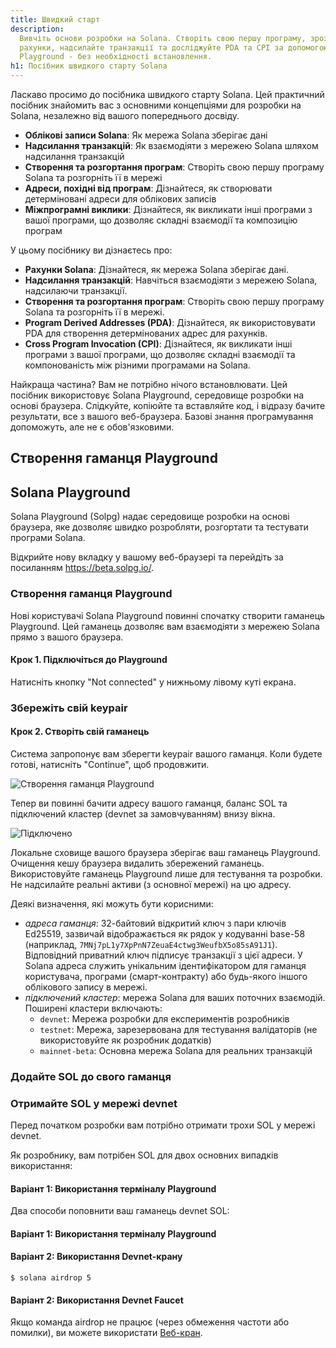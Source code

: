 ```yaml
---
title: Швидкий старт
description:
  Вивчіть основи розробки на Solana. Створіть свою першу програму, зрозумійте
  рахунки, надсилайте транзакції та досліджуйте PDA та CPI за допомогою Solana
  Playground - без необхідності встановлення.
h1: Посібник швидкого старту Solana
---
```


Ласкаво просимо до посібника швидкого старту Solana. Цей практичний посібник
знайомить вас з основними концепціями для розробки на Solana, незалежно від
вашого попереднього досвіду.

- **Облікові записи Solana**: Як мережа Solana зберігає дані
- **Надсилання транзакцій**: Як взаємодіяти з мережею Solana шляхом надсилання
  транзакцій
- **Створення та розгортання програм**: Створіть свою першу програму Solana та
  розгорніть її в мережі
- **Адреси, похідні від програм**: Дізнайтеся, як створювати детерміновані
  адреси для облікових записів
- **Міжпрограмні виклики**: Дізнайтеся, як викликати інші програми з вашої
  програми, що дозволяє складні взаємодії та композицію програм

У цьому посібнику ви дізнаєтесь про:

- **Рахунки Solana**: Дізнайтеся, як мережа Solana зберігає дані.
- **Надсилання транзакцій**: Навчіться взаємодіяти з мережею Solana, надсилаючи
  транзакції.
- **Створення та розгортання програм**: Створіть свою першу програму Solana та
  розгорніть її в мережі.
- **Program Derived Addresses (PDA)**: Дізнайтеся, як використовувати PDA для
  створення детермінованих адрес для рахунків.
- **Cross Program Invocation (CPI)**: Дізнайтеся, як викликати інші програми з
  вашої програми, що дозволяє складні взаємодії та компонованість між різними
  програмами на Solana.

Найкраща частина? Вам не потрібно нічого встановлювати. Цей посібник
використовує Solana Playground, середовище розробки на основі браузера.
Слідкуйте, копіюйте та вставляйте код, і відразу бачите результати, все з вашого
веб-браузера. Базові знання програмування допоможуть, але не є обов'язковими.

## Створення гаманця Playground

## Solana Playground

Solana Playground (Solpg) надає середовище розробки на основі браузера, яке
дозволяє швидко розробляти, розгортати та тестувати програми Solana.

Відкрийте нову вкладку у вашому веб-браузері та перейдіть за посиланням
https://beta.solpg.io/.

<Steps>
<Step>

### Створення гаманця Playground

Нові користувачі Solana Playground повинні спочатку створити гаманець
Playground. Цей гаманець дозволяє вам взаємодіяти з мережею Solana прямо з
вашого браузера.

#### Крок 1. Підключіться до Playground

Натисніть кнопку "Not connected" у нижньому лівому куті екрана.

### Збережіть свій keypair

#### Крок 2. Створіть свій гаманець

Система запропонує вам зберегти keypair вашого гаманця. Коли будете готові,
натисніть "Continue", щоб продовжити.

![Створення гаманця Playground](/assets/docs/intro/quickstart/pg-create-wallet.png)

Тепер ви повинні бачити адресу вашого гаманця, баланс SOL та підключений кластер
(devnet за замовчуванням) внизу вікна.

![Підключено](/assets/docs/intro/quickstart/pg-connected.png)

<Callout>
  Локальне сховище вашого браузера зберігає ваш гаманець Playground. Очищення
  кешу браузера видалить збережений гаманець. Використовуйте гаманець Playground
  лише для тестування та розробки. Не надсилайте реальні активи (з основної
  мережі) на цю адресу.
</Callout>

Деякі визначення, які можуть бути корисними:

- _адреса гаманця_: 32-байтовий відкритий ключ з пари ключів Ed25519, зазвичай
  відображається як рядок у кодуванні base-58 (наприклад,
  `7MNj7pL1y7XpPnN7ZeuaE4ctwg3WeufbX5o85sA91J1`). Відповідний приватний ключ
  підписує транзакції з цієї адреси. У Solana адреса служить унікальним
  ідентифікатором для гаманця користувача, програми (смарт-контракту) або
  будь-якого іншого облікового запису в мережі.
- _підключений кластер_: мережа Solana для ваших поточних взаємодій. Поширені
  кластери включають:
  - `devnet`: Мережа розробки для експериментів розробників
  - `testnet`: Мережа, зарезервована для тестування валідаторів (не
    використовуйте як розробник додатків)
  - `mainnet-beta`: Основна мережа Solana для реальних транзакцій

### Додайте SOL до свого гаманця

### Отримайте SOL у мережі devnet

Перед початком розробки вам потрібно отримати трохи SOL у мережі devnet.

Як розробнику, вам потрібен SOL для двох основних випадків використання:

#### Варіант 1: Використання терміналу Playground

Два способи поповнити ваш гаманець devnet SOL:

#### Варіант 1: Використання терміналу Playground

#### Варіант 2: Використання Devnet-крану

```terminal
$ solana airdrop 5
```

#### Варіант 2: Використання Devnet Faucet

Якщо команда airdrop не працює (через обмеження частоти або помилки), ви можете
використати [Веб-кран](https://faucet.solana.com/).

</Step>
</Steps>
